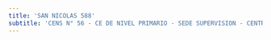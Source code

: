 ```yaml
---
title: 'SAN NICOLAS 588'
subtitle: 'CENS N° 56 - CE DE NIVEL PRIMARIO - SEDE SUPERVISION - CENTRO EDUCATIVO DE NIVEL PRIMARIO N° 28 - CENOF CENTRO SAN NICOLAS - CENTRO EDUCATIVO CURSOS ESPECIALES - (SEADAD)'
---
```


#
